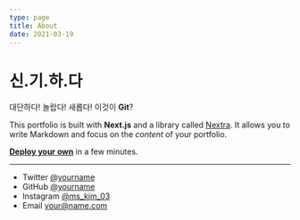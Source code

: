 ```yaml
---
type: page
title: About
date: 2021-03-19
---
```


# 신.기.하.다

대단하다! 놀랍다! 새롭다! 이것이 **Git**?

This portfolio is built with **Next.js** and a library called [Nextra](https://nextra.vercel.app/). It allows you to write Markdown and focus on the _content_ of your portfolio.

[**Deploy your own**](https://vercel.com/new/git/external?repository-url=https://github.com/vercel-solutions/nextjs-portfolio-starter&project-name=portfolio&repository-name=portfolio) in a few minutes.

---

- Twitter [@yourname](https://twitter.com/yourname)
- GitHub [@yourname](https://github.com/yourname)
- Instagram [@ms_kim_03](https://instagram.com/ms_kim_03)
- Email your@name.com

